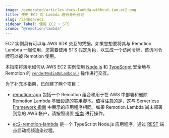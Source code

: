 ```yaml
---
image: /generated/articles-docs-lambda-without-iam-ec2.png
title: 使用 EC2 对 Lambda 进行身份验证
slug: /lambda/ec2
sidebar_label: 使用 EC2 + STS
crumb: "@remotion/lambda"
---
```


EC2 实例具有可以与 AWS SDK 交互的凭据。如果您想要将其与 Remotion Lambda 一起使用，您需要使用 STS 假定角色，以生成一个访问令牌，该访问令牌可以被 Remotion 使用。

本指南将演示如何从 AWS EC2 实例使用 [Node.js](https://nodejs.org/) 和 [TypeScript](https://www.typescriptlang.org/) 安全地与 Remotion 的 [`renderMediaOnLambda()`](/docs/lambda/rendermediaonlambda) 操作进行交互。

为了补充本指南，已创建了两个项目：

- [remotion-app](https://github.com/alexfernandez803/remotion-serverless/tree/main/remotion-app) 包括一个 Remotion 组合和用于在 AWS 中部署和删除 Remotion Lambda 基础设施的实用脚本。值得注意的是，这与 [Serverless Framework 指南](/docs/lambda/serverless-framework-integration) 中展示的应用程序相同。如果 Remotion Lambda 尚未部署到您的 AWS 帐户，请按照设置 [指南](/docs/lambda/serverless-framework-integration#remotion-app) 进行操作。

- [ec2-remotion-lambda](https://github.com/alexfernandez803/remotion-serverless/tree/main/ec2-remotion-lambda) 是一个 TypeScript Node.js 应用程序，通过 [REST](https://en.wikipedia.org/wiki/Representational_state_transfer) 端点启动视频渲染过程。
